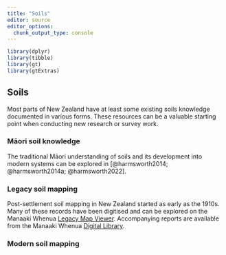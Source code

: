 ```yaml
---
title: "Soils"
editor: source
editor_options: 
  chunk_output_type: console
---
```


```r
library(dplyr)
library(tibble)
library(gt)
library(gtExtras)
```

## Soils

Most parts of New Zealand have at least some existing soils knowledge documented in various forms. These resources can be a valuable starting point when conducting new research or survey work.

### Māori soil knowledge

The traditional Māori understanding of soils and its development into modern systems can be explored in [@harmsworth2014; @harmsworth2014a; @harmsworth2022].

### Legacy soil mapping

Post-settlement soil mapping in New Zealand started as early as the 1910s. Many of these records have been digitised and can be explored on the Manaaki Whenua [Legacy Map Viewer](https://soils.landcareresearch.co.nz/tools/legacy-map-viewer). Accompanying reports are available from the Manaaki Whenua [Digital Library](https://soils.landcareresearch.co.nz/resources/soil-publications/soil-publications-dl).

### Modern soil mapping
